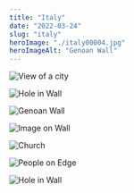 ```yaml
---
title: "Italy"
date: "2022-03-24"
slug: "italy"
heroImage: "./italy00004.jpg"
heroImageAlt: "Genoan Wall"
---
```


![View of a city](italy00008.jpg)


![Hole in Wall](italy00003.jpg)


![Genoan Wall](italy00004.jpg)


![Image on Wall](italy00006.jpg)

![Church](italy00007.jpg)

![People on Edge](italy00005.jpg)

![Hole in Wall](italy00002.jpg)

